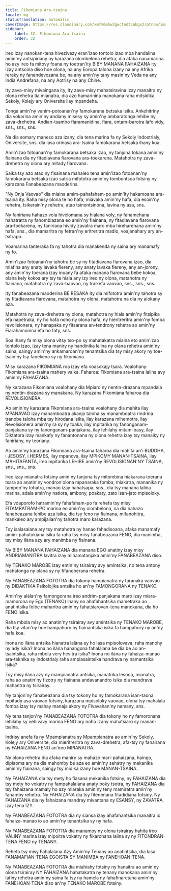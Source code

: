 ```yaml
---
title: Fikomiana Ara-tsaina
locale: mg
statusTranslation: automatic
coverImage: https://res.cloudinary.com/xmfm6mhw3gwctndtcubgx2rptnae/image/upload/v1740337243/small_cover_educacion_fundamental_a051170f1c.webp
sidebar:
    label: 32. Fikomiana Ara-tsaina
    order: 32
---
```

Ireo izay nanokan-tena hivezivezy eran'izao tontolo izao mba handalina amin'ny antsipiriany ny karazana olombelona rehetra, dia afaka nanamarina ho azy ireo fa mitovy foana ny toetran'ity BIBY MANANA FAHAIZANA ity izay antsoina diso hoe olona, ​​na any Eoropa taloha izany na any Afrika reraky ny fanandevozana be, na any amin'ny tany masin'ny Veda na any India Andrefana, na any Aotrisy na any Chine.

Ity zava-misy mivaingana ity, ity zava-misy mahatsiravina izay manaitra ny olona rehetra tia mianatra, dia azo hamarinina manokana raha mitsidika Sekoly, Kolejy ary Oniversite ilay mpandeha.

Tonga amin'ny vanim-potoanan'ny famokarana betsaka isika. Ankehitriny dia vokarina amin'ny andiany misesy sy amin'ny ambaratonga lehibe ny zava-drehetra. Andian-tsambo fiaramanidina, fiara, entam-barotra lafo vidy, sns., sns., sns.

Na dia somary maneso aza izany, dia tena marina fa ny Sekoly Indostrialy, Oniversite, sns. dia lasa orinasa ara-tsaina famokarana betsaka ihany koa.

Amin'izao fotoanan'ny famokarana betsaka izao, ny tanjona tokana amin'ny fiainana dia ny fitadiavana fiarovana ara-toekarena. Matahotra ny zava-drehetra ny olona ary mitady fiarovana.

Saika tsy azo atao ny fisainana mahaleo tena amin'izao fotoanan'ny famokarana betsaka izao satria mifototra amin'ny tombontsoa fotsiny ny karazana Fanabeazana maoderina.

"Ny Onja Vaovao" dia miaina amim-pahafaham-po amin'ity hakamoana ara-tsaina ity. Raha misy olona te ho hafa, miavaka amin'ny hafa, dia esoin'ny rehetra, tsikerain'ny rehetra, atao tsinontsinona, lavina ny asa, sns.

Ny faniriana hahazo vola hivelomana sy hialana voly, ny fahamehana hahatratra ny fahombiazana eo amin'ny fiainana, ny fitadiavana fiarovana ara-toekarena, ny faniriana hividy zavatra maro mba hireharehana amin'ny hafa, sns., dia mamaritra ny fetran'ny eritreritra madio, voajanahary ary an-tsitrapo.

Voamarina tanteraka fa ny tahotra dia manakenda ny saina ary manamafy ny fo.

Amin'izao fotoanan'ny tahotra be sy ny fitadiavana fiarovana izao, dia miafina any anaty lavaka fiereny, any anaty lavaka fiereny, any an-jorony, any amin'ny toerana izay inoany fa afaka manana fiarovana bebe kokoa, olana kely kokoa ary tsy te hiala any izy ireo ny olona, matahotra ny fiainana, matahotra ny zava-baovao, ny traikefa vaovao, sns., sns., sns.

Ity fanabeazana maoderina BE RESAKA ity dia mifototra amin'ny tahotra sy ny fitadiavana fiarovana, matahotra ny olona, ​​matahotra na dia ny alokany aza.

Matahotra ny zava-drehetra ny olona, matahotra ny hiala amin'ny fitsipika efa napetraka, ny ho hafa noho ny olona hafa, ny hieritreritra amin'ny fomba revolisionera, ny hanapaka ny fitsarana an-tendrony rehetra ao amin'ny Fiarahamonina efa ho faty, sns.

Soa ihany fa misy olona vitsy tso-po sy mahatakatra miaina eto amin'izao tontolo izao, izay tena maniry ny handinika lalina ny olana rehetra amin'ny saina, saingy amin'ny ankamaroan'ny tenantsika dia tsy misy akory ny toe-tsain'ny tsy fanekena sy ny fikomiana.

Misy karazana FIKOMIANA roa izay efa voasokajy tsara. Voalohany: Fikomiana ara-tsaina mahery vaika. Faharoa: Fikomiana ara-tsaina lalina avy amin'ny FAHAIZANA.

Ny karazana Fikomiana voalohany dia Mpiaro ny nentin-drazana mpandala ny nentin-drazana sy manakana. Ny karazana Fikomiana faharoa dia REVOLISIONERA.

Ao amin'ny karazana Fikomiana ara-tsaina voalohany dia mahita ilay MPANAVAO izay manamboatra akanjo taloha sy manamboatra rindrina tranobe taloha mba tsy hirodana isika, ilay karazana mihemotra, ilay Revolisionera amin'ny ra sy ny toaka, ilay mpitarika ny fanonganam-panjakana sy ny fanonganam-panjakana, ilay lehilahy mitam-basy, ilay Diktatora izay mankafy ny fanantonana ny olona rehetra izay tsy manaiky ny faniriany, ny teoriany.

Ao amin'ny karazana Fikomiana ara-tsaina faharoa dia mahita an'i BUDDHA, i JESOSY, i HERMES, ilay mpanova, ilay MPIKOMY MANAN-TSAINA, ilay MAHITAFANTA, ireo mpitarika LEHIBE amin'ny REVOLISIONAN'NY TSAINA, sns., sns., sns.

Ireo izay mianatra fotsiny amin'ny tanjona tsy mitombina hiakarana toerana tsara ao anatin'ny vondron'olona mpanaraka fomba, miakatra, mananika ny tampon'ny tohatra, manao izay hahatsapa, sns., dia tsy manana lalina marina, adala amin'ny natiora, ambony, poakaty, zato isan-jato mpisoloky.

Efa voaporofo hatramin'ny fahafaham-po fa rehefa tsy misy FITAMBATRAM-PO marina eo amin'ny olombelona, ​​na dia nahazo fanabeazana lehibe aza isika, dia tsy feno ny fiainana, mifanohitra, mankaleo ary ampijalian'ny tahotra maro karazana.

Tsy isalasalana ary tsy matahotra ny hanao fahadisoana, afaka manamafy amim-pahatokiana isika fa raha tsy misy fanabeazana FENO, dia manimba, tsy misy ilàna azy ary manimba ny fiainana.

Ny BIBY MANANA FAHAIZANA dia manana EGO anatiny izay misy ANDRIAMANITRA lavitra izay mihamatanjaka amin'ny FANABEAZANA diso.

Ny TENAKO MAROBE izay entin'ny tsirairay avy amintsika, no tena antony mahatonga ny olana sy ny fifanoherana rehetra.

Ny FANABEAZANA FOTOTRA dia tokony hampianatra ny taranaka vaovao ny DIDAKTIKA Psikolojika antsika ho an'ny FAMONGORANA ny TENAKO.

Amin'ny alàlan'ny famongorana ireo andrim-panjakana maro izay miara-mamorona ny Ego (TENAKO) ihany no ahafahantsika mametraka ao anatintsika foibe maharitra amin'ny fahatsiarovan-tena manokana, dia ho FENO isika.

Raha mbola misy ao anatin'ny tsirairay avy amintsika ny TENAKO MAROBE, dia tsy vitan'ny hoe hampahory ny fiainantsika isika fa hampahory ny an'ny hafa koa.

Inona no ilàna antsika hianatra lalàna sy ho lasa mpisolovava, raha manohy ny ady isika? Inona no ilàna hanangona fahalalana be dia be ao an-tsaintsika, raha mbola very hevitra isika? Inona no ilàna ny fahaiza-manao ara-teknika sy indostrialy raha ampiasaintsika handrava ny namantsika isika?

Tsy misy ilàna azy ny mampianatra antsika, manatrika lesona, mianatra, raha ao anatin'ny fizotry ny fiainana andavanandro isika dia mandrava mahantra ny tsirairay.

Ny tanjon'ny fanabeazana dia tsy tokony ho ny famokarana isan-taona mpitady asa vaovao fotsiny, karazana mpisoloky vaovao, olona tsy mahalala fomba izay tsy mahay manaja akory ny Fivavahan'ny namany, sns.

Ny tena tanjon'ny FANABEAZANA FOTOTRA dia tokony ho ny famoronana lehilahy sy vehivavy marina FENO ary noho izany mahatsiaro sy manan-tsaina.

Indrisy anefa fa ny Mpampianatra sy Mpampianatra ao amin'ny Sekoly, Kolejy ary Oniversite, dia mieritreritra ny zava-drehetra, afa-tsy ny fanairana ny FAHAIZANA FENO an'ireo MPIANATRA.

Ny olona rehetra dia afaka maniry sy mahazo mari-pahaizana, haingo, diplaoma ary na dia mahomby be aza eo amin'ny sehatry ny mekanika amin'ny fiainana, saingy tsy midika izany hoe MANAN-TSAINA.

Ny FAHAIZANA dia tsy mety ho fiasana mekanika fotsiny, ny FAHAIZANA dia tsy mety ho vokatry ny fampahalalana anaty boky tsotra, ny FAHAIZANA dia tsy fahaizana mamaly ho azy miaraka amin'ny teny mamiratra amin'ny fanamby rehetra. Ny FAHAIZANA dia tsy fitenenana fitadidiana fotsiny. Ny FAHAIZANA dia ny fahaizana mandray mivantana ny ESANSY, ny ZAVATRA, izay tena IZY.

Ny FANABEAZANA FOTOTRA dia ny siansa izay ahafahantsika manaitra io fahaiza-manao io ao amin'ny tenantsika sy ny hafa.

Ny FANABEAZANA FOTOTRA dia manampy ny olona tsirairay hahita ireo VALINY marina izay mipoitra vokatry ny fikarohana lalina sy ny FITONDRAN-TENA FENO ny TENANY.

Rehefa tsy misy Fahalalana Azy Amin'ny Tenany ao anatintsika, dia lasa FANAMAFIAN-TENA EGOISTA SY MANIMBA ny FANEHOAN-TENA.

Ny FANABEAZANA FOTOTRA dia miahiahy fotsiny ny hanaitra ao amin'ny olona tsirairay NY FAHAIZANA hahatakatra ny tenany manokana amin'ny lafiny rehetra amin'ny saina fa tsy ny hamela ny fahafinaretana amin'ny FANEHOAN-TENA diso an'ny TENAKO MAROBE fotsiny.

